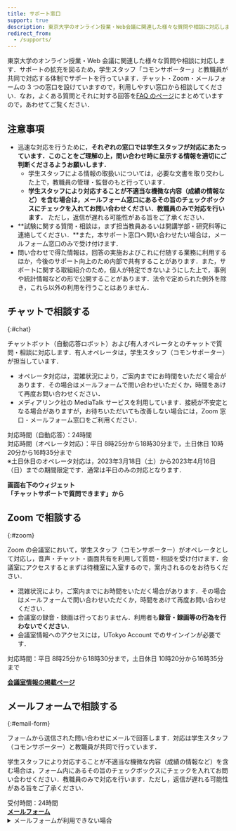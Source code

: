```yaml
---
title: サポート窓口
support: true
description: 東京大学のオンライン授業・Web会議に関連した様々な質問や相談に対応します．チャット・Zoom・メールフォームの3つの窓口を設けていますので，利用しやすい窓口から相談してください．
redirect_from:
  - /supports/
---
```



<Emergency />

東京大学のオンライン授業・Web 会議に関連した様々な質問や相談に対応します．サポートの拡充を図るため，学生スタッフ「コモンサポーター」と教職員が共同で対応する体制でサポートを行っています．チャット・Zoom・メールフォームの 3 つの窓口を設けていますので，利用しやすい窓口から相談してください．なお，よくある質問とそれに対する回答を[FAQ のページ](/faq/)にまとめていますので，あわせてご覧ください．

## 注意事項

- 迅速な対応を行うために，**それぞれの窓口では学生スタッフが対応にあたっています．このことをご理解の上，問い合わせ時に呈示する情報を適切にご判断くださるようお願いします．**
  - 学生スタッフによる情報の取扱いについては，必要な文書を取り交わした上で，教職員の管理・監督のもと行っています．
  - **学生スタッフにより対応することが不適当な機微な内容（成績の情報など）を含む場合は，メールフォーム窓口にあるその旨のチェックボックスにチェックを入れてお問い合わせください．教職員のみで対応を行います．** ただし，返信が遅れる可能性がある旨をご了承ください．
- **試験に関する質問・相談は，まず担当教員あるいは開講学部・研究科等に連絡してください．**また，本サポート窓口へ問い合わせたい場合は，メールフォーム窓口のみで受け付けます．
- 問い合わせで得た情報は，回答の実施およびこれに付随する業務に利用するほか，今後のサポート向上のため内部で共有することがあります．また，サポートに関する取組紹介のため，個人が特定できないようにした上で，事例や統計情報などの形で公開することがあります．法令で定められた例外を除き，これら以外の利用を行うことはありません．

## チャットで相談する

{:#chat}

チャットボット（自動応答ロボット）および有人オペレータとのチャットで質問・相談に対応します．有人オペレータは，学生スタッフ（コモンサポーター）が担当しています．

- オペレータ対応は，混雑状況により，ご案内までにお時間をいただく場合があります．その場合はメールフォームで問い合わせいただくか，時間をあけて再度お問い合わせください．
- メディアリンク社の MediaTalk サービスを利用しています．接続が不安定となる場合がありますが，お待ちいただいても改善しない場合には，Zoom 窓口・メールフォーム窓口をご利用ください．

<div>対応時間（自動応答）：24時間</div>
<div>
  対応時間（オペレータ対応）：平日 8時25分から18時30分まで，土日休日
  10時20分から16時35分まで
</div>
<div>
  ※土日休日のオペレータ対応は，2023年3月18日（土）から2023年4月16日（日）までの期間限定です．通常は平日のみの対応となります．
</div>

<b class="box center">画面右下のウィジェット<br />「チャットサポートで質問できます」から</b>

## Zoom で相談する

{:#zoom}

Zoom の会議室において，学生スタッフ（コモンサポーター）がオペレータとして対応し，音声・チャット・画面共有を利用して質問・相談を受け付けます．会議室にアクセスするとまずは待機室に入室するので，案内されるのをお待ちください．

- 混雑状況により，ご案内までにお時間をいただく場合があります．その場合はメールフォームで問い合わせいただくか，時間をあけて再度お問い合わせください．
- 会議室の録音・録画は行っておりません．利用者も**録音・録画等の行為を行わないでください**．
- 会議室情報へのアクセスには，UTokyo Account でのサインインが必要です．

<div>
  対応時間：平日 8時25分から18時30分まで，土日休日 10時20分から16時35分まで
</div>

<b class="box center"><a href="https://univtokyo.sharepoint.com/sites/utokyoaccount/SitePages/Support.aspx">会議室情報の掲載ページ</a></b>

## メールフォームで相談する

{:#email-form}

フォームから送信された問い合わせにメールで回答します．対応は学生スタッフ（コモンサポーター）と教職員が共同で行っています．

学生スタッフにより対応することが不適当な機微な内容（成績の情報など）を含む場合は，フォーム内にあるその旨のチェックボックスにチェックを入れてお問い合わせください．教職員のみで対応を行います．ただし，返信が遅れる可能性がある旨をご了承ください．

<div>受付時間：24時間</div>

<b class="box center">
  <a href="https://forms.gle/CHuYRpKuoULaUdgu9">メールフォーム</a>
</b>

<details>
<summary>メールフォームが利用できない場合</summary>

メールフォームが利用できない（アクセスできない，送信できない）場合は， utelecon-inquiries@googlegroups.com 宛にメールをお送りいただくこともできます．まずは教職員が問い合わせ内容を確認し，内容から適切だと判断した場合は学生スタッフに対応を引き継ぎます．

メールには以下の情報を含めてください．

<ul>
  <li> **氏名** </li>
  <li> **10桁の共通ID**（分からない場合は記載しなくても結構です） </li>
  <li> **所属学部・研究科等** </li>
  <li> **構成員分類**：以下から選択してください</li>
  <ul>
      <li> 学生（新入生）</li>
      <li>学生（在学生）</li>
      <li>教員（常勤）</li>
      <li>教員（非常勤）</li>
      <li>職員</li>
      <li>その他（具体的に記載してください）</li>
  </ul>
  <li>**学年・職名等**</li>
  <li>問い合わせの内容：**何をしようとしたか**・**どのような問題が発生しているか**をなるべく詳しく記載してください．参考にした資料（Webサイトなど）があればそれも記載してください．</li>
  <li>「授業に入室できない」というトラブルの場合は，その授業の日付・時限・科目名・教員名を分かる範囲で記載してください．</li>
  <li>Zoomに関するトラブルの場合は，Zoomの設定画面「プロフィール」の「サインイン用メールアドレス」が何と表示されているか（サインインできない場合・その他確認できない場合はその旨）を記載してください．</li>
</ul>
</details>
